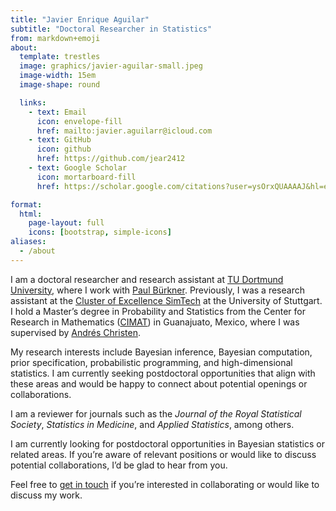 ```yaml
---
title: "Javier Enrique Aguilar"
subtitle: "Doctoral Researcher in Statistics"
from: markdown+emoji
about:
  template: trestles
  image: graphics/javier-aguilar-small.jpeg
  image-width: 15em
  image-shape: round

  links:
    - text: Email
      icon: envelope-fill
      href: mailto:javier.aguilarr@icloud.com
    - text: GitHub
      icon: github
      href: https://github.com/jear2412
    - text: Google Scholar
      icon: mortarboard-fill
      href: https://scholar.google.com/citations?user=ysOrxQUAAAAJ&hl=en

format:
  html: 
    page-layout: full
    icons: [bootstrap, simple-icons] 
aliases:
  - /about
---
```


::: {#about-heading}
I am a doctoral researcher and research assistant at [TU Dortmund University](https://compstat.statistik.tu-dortmund.de/en/), where I work with [Paul Bürkner](https://paul-buerkner.github.io). Previously, I was a research assistant at the [Cluster of Excellence SimTech](https://www.simtech.uni-stuttgart.de) at the University of Stuttgart. I hold a Master’s degree in Probability and Statistics from the Center for Research in Mathematics ([CIMAT](https://ppe.cimat.mx)) in Guanajuato, Mexico, where I was supervised by [Andrés Christen](https://www.cimat.mx/~jac/).

My research interests include Bayesian inference, Bayesian computation, prior specification, probabilistic programming, and high-dimensional statistics. I am currently seeking postdoctoral opportunities that align with these areas and would be happy to connect about potential openings or collaborations.


I am a reviewer for journals such as the *Journal of the Royal Statistical Society*, *Statistics in Medicine*, and *Applied Statistics*, among others.

I am currently looking for postdoctoral opportunities in Bayesian statistics or related areas. If you’re aware of relevant positions or would like to discuss potential collaborations, I’d be glad to hear from you.


Feel free to [get in touch](mailto:javier.aguilarr@icloud.com) if you're interested in collaborating or would like to discuss my work.
:::
